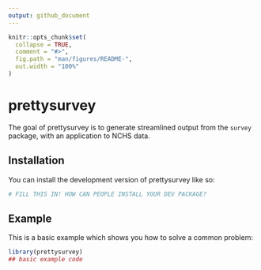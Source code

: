 ```yaml
---
output: github_document
---
```


<!-- README.md is generated from README.Rmd. Please edit that file -->

```r
knitr::opts_chunk$set(
  collapse = TRUE,
  comment = "#>",
  fig.path = "man/figures/README-",
  out.width = "100%"
)
```

# prettysurvey

<!-- badges: start -->
<!-- badges: end -->

The goal of prettysurvey is to generate streamlined output from the `survey` package, with an application to NCHS data.


## Installation

You can install the development version of prettysurvey like so:

``` r
# FILL THIS IN! HOW CAN PEOPLE INSTALL YOUR DEV PACKAGE?
```

## Example

This is a basic example which shows you how to solve a common problem:

```r
library(prettysurvey)
## basic example code
```
